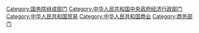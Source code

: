 {{Catmore}}

[[Category:国务院组成部门|Category:国务院组成部门]]
[[Category:中华人民共和国中央政府经济行政部门|Category:中华人民共和国中央政府经济行政部门]]
[[Category:中华人民共和国贸易|Category:中华人民共和国贸易]]
[[Category:中华人民共和国商业|Category:中华人民共和国商业]]
[[Category:商务部门|Category:商务部门]]